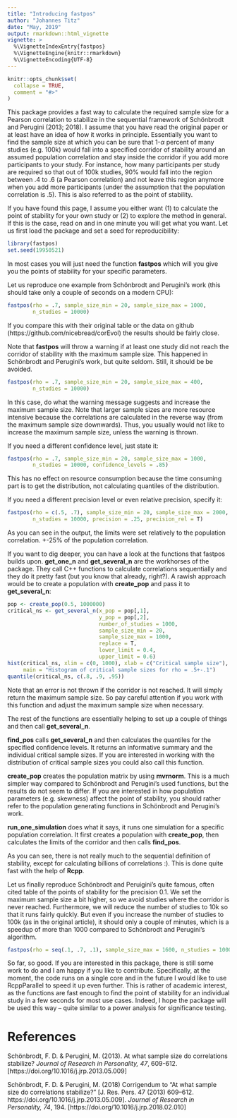 ```yaml
---
title: "Introducing fastpos"
author: "Johannes Titz"
date: "May, 2019"
output: rmarkdown::html_vignette
vignette: >
  %\VignetteIndexEntry{fastpos}
  %\VignetteEngine{knitr::rmarkdown}
  %\VignetteEncoding{UTF-8}
---
```


```r
knitr::opts_chunk$set(
  collapse = TRUE,
  comment = "#>"
)
```

This package provides a fast way to calculate the required sample size for a Pearson correlation to stabilize in the sequential framework of Schönbrodt and Perugini (2013; 2018). I assume that you have read the original paper or at least have an idea of how it works in principle. Essentially you want to find the sample size at which you can be sure that 1-$\alpha$ percent of many studies (e.g. 100k) would fall into a specified corridor of stability around an assumed population correlation and stay inside the corridor if you add more participants to your study. For instance, how many participants per study are required so that out of 100k studies, 90\% would fall into the region between .4 to .6 (a Pearson correlation) and not leave this region anymore when you add more participants (under the assumption that the population correlation is .5). This is also referred to as the point of stability.

If you have found this page, I assume you either want (1) to calculate the point of stability for your own study or (2) to explore the method in general. If this is the case, read on and in one minute you will get what you want. Let us first load the package and set a seed for reproducibility:

```r
library(fastpos)
set.seed(19950521)
```

In most cases you will just need the function **fastpos** which will you give you the points of stability for your specific parameters.

Let us reproduce one example from Schönbrodt and Perugini's work (this should take only a couple of seconds on a modern CPU):

```r
fastpos(rho = .7, sample_size_min = 20, sample_size_max = 1000,
        n_studies = 10000)
```

If you compare this with their original table or the data on github (https://github.com/nicebread/corEvol) the results should be fairly close.

Note that **fastpos** will throw a warning if at least one study did not reach the corridor of stability with the maximum sample size. This happened in Schönbrodt and Perugini's work, but quite seldom. Still, it should be be avoided.

```r
fastpos(rho = .7, sample_size_min = 20, sample_size_max = 400,
        n_studies = 10000)
```

In this case, do what the warning message suggests and increase the maximum sample size. Note that larger sample sizes are more resource intensive because the correlations are calculated in the reverse way (from the maximum sample size downwards). Thus, you usually would not like to increase the maximum sample size, unless the warning is thrown.

If you need a different confidence level, just state it:

```r
fastpos(rho = .7, sample_size_min = 20, sample_size_max = 1000,
        n_studies = 10000, confidence_levels = .85)
```

This has no effect on resource consumption because the time consuming part is to get the distribution, not calculating quantiles of the distribution.

If you need a different precision level or even relative precision, specify it:

```r
fastpos(rho = c(.5, .7), sample_size_min = 20, sample_size_max = 2000,
        n_studies = 10000, precision = .25, precision_rel = T)
```

As you can see in the output, the limits were set relatively to the population correlation. +-25\% of the population correlation.

If you want to dig deeper, you can have a look at the functions that fastpos builds upon. **get_one_n** and **get_several_n** are the workhorses of the package. They call C++ functions to calculate correlations sequentially and they do it pretty fast (but you know that already, right?). A rawish approach would be to create a population with **create_pop** and pass it to **get_several_n**:

```r
pop <- create_pop(0.5, 1000000)
critical_ns <- get_several_n(x_pop = pop[,1],
                             y_pop = pop[,2],
                             number_of_studies = 1000,
                             sample_size_min = 20,
                             sample_size_max = 1000,
                             replace = T,
                             lower_limit = 0.4,
                             upper_limit = 0.6)
hist(critical_ns, xlim = c(0, 1000), xlab = c("Critical sample size"),
     main = "Histogram of critical sample sizes for rho = .5+-.1")
quantile(critical_ns, c(.8, .9, .95))
```

Note that an error is not thrown if the corridor is not reached. It will simply return the maximum sample size. So pay careful attention if you work with this function and adjust the maximum sample size when necessary.

The rest of the functions are essentially helping to set up a couple of things and then call **get_several_n**. 

**find_pos** calls **get_several_n** and then calculates the quantiles for the specified confidence levels. It returns an informative summary and the individual critical sample sizes. If you are interested in working with the distribution of critical sample sizes you could also call this function.
 
**create_pop** creates the population matrix by using **mvrnorm**. This is a much simpler way compared to Schönbrodt and Perugini's used functions, but the results do not seem to differ. If you are interested in how population parameters (e.g. skewness) affect the point of stability, you should rather refer to the population generating functions in Schönbrodt and Perugini's work.
 
**run_one_simulation** does what it says, it runs one simulation for a specific population correlation. It first creates a population with **create_pop**, then calculates the limits of the corridor and then calls **find_pos**.

As you can see, there is not really much to the sequential definition of stability, except for calculating billions of correlations :). This is done quite fast with the help of **Rcpp**.

Let us finally reproduce Schönbrodt and Peruigini's quite famous, often cited table of the points of stability for the precision 0.1. We set the maximum sample size a bit higher, so we avoid studies where the corridor is never reached. Furthermore, we will reduce the number of studies to 10k so that it runs fairly quickly. But even if you increase the number of studies to 100k (as in the original article), it should only a couple of minutes, which is a speedup of more than 1000 compared to Schönbrodt and Perugini's algorithm.

```r
fastpos(rho = seq(.1, .7, .1), sample_size_max = 1600, n_studies = 10000)
```

So far, so good. If you are interested in this package, there is still some work to do and I am happy if you like to contribute. Specifically, at the moment, the code runs on a single core and in the future I would like to use RcppParallel to speed it up even further. This is rather of academic interest, as the functions are fast enough to find the point of stability for an individual study in a few seconds for most use cases. Indeed, I hope the package will be used this way -- quite similar to a power analysis for significance testing.

# References
Schönbrodt, F. D. & Perugini, M. (2013). At what sample size do correlations stabilize? *Journal of Research in Personality, 47*, 609-612. [https://doi.org/10.1016/j.jrp.2013.05.009]
 
Schönbrodt, F. D. & Perugini, M. (2018) Corrigendum to “At what sample size do correlations stabilize?” [J. Res. Pers. 47 (2013) 609–612. https://doi.org/10.1016/j.jrp.2013.05.009]. *Journal of Research in Personality, 74*, 194. [https://doi.org/10.1016/j.jrp.2018.02.010]